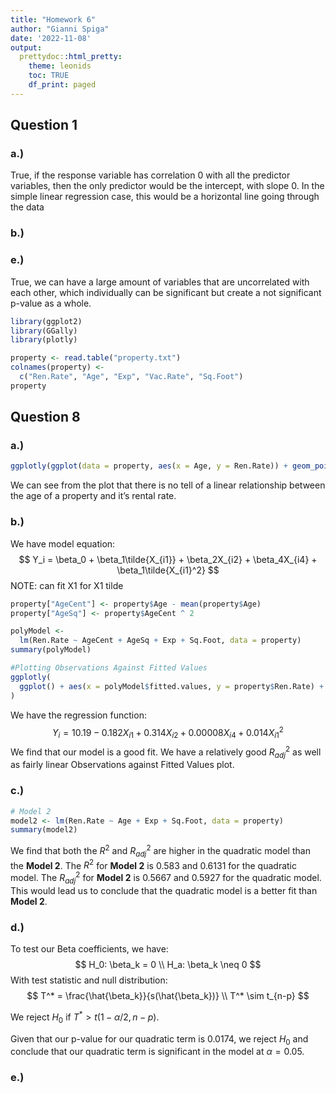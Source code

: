 ```yaml
---
title: "Homework 6"
author: "Gianni Spiga"
date: '2022-11-08'
output: 
  prettydoc::html_pretty:
    theme: leonids
    toc: TRUE
    df_print: paged
---
```


## Question 1 

### a.) 
True, if the response variable has correlation 0 with all the predictor variables, then the only predictor would be the intercept, with slope 0. In the simple linear regression case, this would be a horizontal line going through the data

### b.) 

### e.) 
True, we can have a large amount of variables that are uncorrelated with each other, which individually can be significant but create a not significant p-value as a whole. 


```r
library(ggplot2)
library(GGally)
library(plotly)
```


```r
property <- read.table("property.txt")
colnames(property) <-
  c("Ren.Rate", "Age", "Exp", "Vac.Rate", "Sq.Foot")
property
```

## Question 8 

### a.) 
```r
ggplotly(ggplot(data = property, aes(x = Age, y = Ren.Rate)) + geom_point())
```

We can see from the plot that there is no tell of a linear relationship between the age of a property and it's rental rate. 

### b.) 
We have model equation: 
$$
Y_i = \beta_0 + \beta_1\tilde{X_{i1}} + \beta_2X_{i2} + \beta_4X_{i4} +  \beta_1\tilde{X_{i1}^2}
$$
NOTE: can fit X1 for X1 tilde

```r
property["AgeCent"] <- property$Age - mean(property$Age)
property["AgeSq"] <- property$AgeCent ^ 2

polyModel <-
  lm(Ren.Rate ~ AgeCent + AgeSq + Exp + Sq.Foot, data = property)
summary(polyModel)

#Plotting Observations Against Fitted Values
ggplotly(
  ggplot() + aes(x = polyModel$fitted.values, y = property$Ren.Rate) + geom_point() + labs(x = "Fitted Values", y = "Observations", title = "Observartions against Fitted Values")
)
```
We have the regression function:
$$
Y_i = 10.19 - 0.182X_{i1} + 0.314X_{i2} + 0.00008X_{i4} + 0.014X_{i1}^2
$$
We find that our model is a good fit. We have a relatively good $R^2_{adj}$ as well as fairly linear Observations against Fitted Values plot. 

### c.) 
```r
# Model 2
model2 <- lm(Ren.Rate ~ Age + Exp + Sq.Foot, data = property)
summary(model2)
```

We find that both the $R^2$ and $R^2_{adj}$ are higher in the quadratic model than the 
**Model 2**. The $R^2$ for **Model 2** is $0.583$ and $0.6131$ for the quadratic model. The $R^2_{adj}$ for **Model 2** is $0.5667$ and $0.5927$ for the quadratic model. This would lead us to conclude that the quadratic model is a better fit than **Model 2**. 

### d.)
To test our Beta coefficients, we have: 
$$
H_0: \beta_k = 0 \\
H_a: \beta_k \neq 0
$$
With test statistic and null distribution:
$$
T^* = \frac{\hat{\beta_k}}{s(\hat{\beta_k})} \\
T^* \sim t_{n-p}
$$

We reject $H_0$ if $T^* > t(1 - \alpha/2, n-p)$.

Given that our p-value for our quadratic term is $0.0174$, we reject $H_0$ and conclude that our quadratic term is significant in the model at $\alpha = 0.05$. 

### e.) 